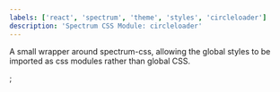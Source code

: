 ```yaml
---
labels: ['react', 'spectrum', 'theme', 'styles', 'circleloader']
description: 'Spectrum CSS Module: circleloader'
---
```



A small wrapper around spectrum-css, allowing the global
styles to be imported as css modules rather than global CSS.

<CSSModulePreview styles={styles} />;
